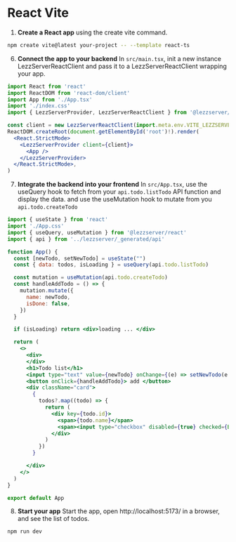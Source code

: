 
# React Vite

1. **Create a React app** using the create vite command.
```bash
npm create vite@latest your-project -- --template react-ts
```

<SetupDev/>

6. **Connect the app to your backend**
In ```src/main.tsx```, init a new instance LezzServerReactClient and pass it to a LezzServerReactClient wrapping your app.
```jsx title="src/main.tsx"
import React from 'react'
import ReactDOM from 'react-dom/client'
import App from './App.tsx'
import './index.css'
import { LezzServerProvider, LezzServerReactClient } from '@lezzserver/react'

const client = new LezzServerReactClient(import.meta.env.VITE_LEZZSERVER_DEPLOYMENT_URL)
ReactDOM.createRoot(document.getElementById('root')!).render(
  <React.StrictMode>
    <LezzServerProvider client={client}>
      <App />
    </LezzServerProvider>
  </React.StrictMode>,
)
```

7. **Integrate the backend into your frontend**
In ```src/App.tsx```, use the useQuery hook to fetch from your ```api.todo.listTodo``` API function and display the data.
and use the useMutation hook to mutate from you ```api.todo.createTodo```
```jsx title="src/App.tsx"
import { useState } from 'react'
import './App.css'
import { useQuery, useMutation } from '@lezzserver/react'
import { api } from '../lezzserver/_generated/api'

function App() {
  const [newTodo, setNewTodo] = useState("")
  const { data: todos, isLoading } = useQuery(api.todo.listTodo)

  const mutation = useMutation(api.todo.createTodo)
  const handleAddTodo = () => {
    mutation.mutate({
      name: newTodo,
      isDone: false,
    })
  }

  if (isLoading) return <div>loading ... </div>

  return (
    <>
      <div>
      </div>
      <h1>Todo list</h1>
      <input type="text" value={newTodo} onChange={(e) => setNewTodo(e.target.value)}/>
      <button onClick={handleAddTodo}> add </button>
      <div className="card">
        {
          todos?.map((todo) => {
            return (
              <div key={todo.id}>
                <span>{todo.name}</span>
                <span><input type="checkbox" disabled={true} checked={Boolean(todo.isDone)}/></span>
              </div>
            )
          })
        }

      </div>
    </>
  )
}

export default App
```

8. **Start your app**
Start the app, open http://localhost:5173/ in a browser, and see the list of todos.
```bash
npm run dev
```
